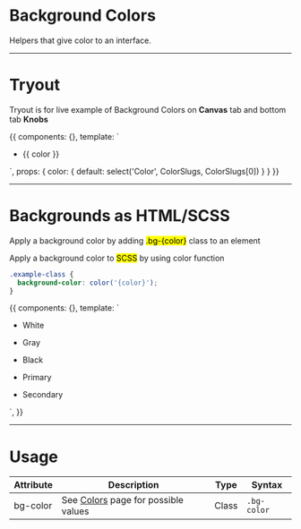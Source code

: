 



<Meta title='Global|Background Colors' />


# Background Colors

Helpers that give color to an interface.


<hr/>

# Tryout

Tryout is for live example of Background Colors on **Canvas** tab and bottom tab **Knobs**

<Story name='Tryout'>
  {{
    components: {},
    template: `<div>
        <ul class="docs__bg-color-list">
          <li>
            <div class="docs__bg-color-item" :class="'bg-' + color"></div>
            <p>
              {{ color }}
            </p>
          </li>
        </ul>
      </div>`,
    props: {
      color: {
        default: select('Color', ColorSlugs, ColorSlugs[0])
      }
    }
  }}
</Story>

<hr/>


# Backgrounds as HTML/SCSS

Apply a background color by adding <mark>.bg-{color}</mark> class to an element

Apply a background color to <mark>SCSS</mark> by using color function 

```scss
.example-class {
  background-color: color('{color}');
}
```

<Preview>
  <Story name='Backgrounds'>
    {{
      components: {},
      template: `<div>
        <ul class="docs__bg-color-list">
          <li>
            <div class="docs__bg-color-item bg-white"></div>
            <p>White</p>
          </li>
          <li>
            <div class="docs__bg-color-item bg-gray"></div>
            <p>Gray</p>
          </li>
          <li>
            <div class="docs__bg-color-item bg-black"></div>
            <p>Black</p>
          </li>
          <li>
            <div class="docs__bg-color-item bg-primary"></div>
            <p>Primary</p>
          </li>
          <li>
            <div class="docs__bg-color-item bg-secondary"></div>
            <p>Secondary</p>
          </li>
        </ul>
      </div>`,
    }}
  </Story>
</Preview>

<hr />


# Usage 

<div class="p-4">
  <table class="table table--compact table--celled">
    <thead>
      <tr>
        <th>Attribute</th>
        <th>Description</th>
        <th>Type</th>
        <th>Syntax</th>
      </tr>
    </thead>
    <tbody>
      <tr>
        <td>bg-color</td>
        <td>See <a href="/" class="is-active"><span>Colors</span></a> page for possible values</td>
        <td>Class</td>
        <td><code>.bg-color</code></td>
      </tr>
    </tbody>
  </table>
</div>
